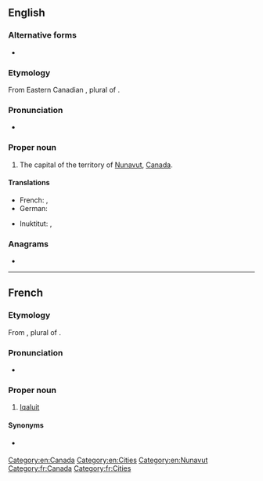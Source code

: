 ==English==
{{wikipedia}}

===Alternative forms===
* {{l|en|Frobisher Bay}} {{qualifier|former name}}

===Etymology===
From Eastern Canadian {{etyl|iu|en}} {{m|iu|ᐃᖃᓗᐃᑦ||place of fish}}, plural of {{m|iu|ᐃᖃᓗᒃ||fish|tr=[[iqaluk]]}}.

===Pronunciation===
* {{IPA|/ɪˈkælʊ.ɪt/|lang=en}}

===Proper noun===
{{en-proper noun}}

# The capital of the territory of [[Nunavut]], [[Canada]].

====Translations====
{{trans-top|capital of Nunavut}}
* French: {{t+|fr|Iqaluit}}, {{t|fr|Frobisher Bay}}
* German: {{t+|de|Iqaluit}}
{{trans-mid}}
* Inuktitut: {{t|iu|ᐃᖃᓗᐃᑦ}}, {{t|iu|Iqaluit}}
{{trans-bottom}}

===Anagrams===
* {{anagrams|en|Alutiiq}}

[[Category:en:Canada]]
[[Category:en:Cities]]
[[Category:en:Nunavut]]

----

==French==

===Etymology===
From {{etyl|iu|fr}} {{m|iu|ᐃᖃᓗᐃᑦ||place of fish}}, plural of {{m|iu|ᐃᖃᓗᒃ||fish|tr=[[iqaluk]]}}.

===Pronunciation===
* {{fr-IPA|Ikaluite}}

===Proper noun===
{{fr-proper noun}}

# [[#English|Iqaluit]] {{gloss|capital of the territory of [[Nunavut]], [[Canada]]}}

====Synonyms====
* {{l|fr|Frobisher Bay}} {{qualifier|former name}}

[[Category:fr:Canada]]
[[Category:fr:Cities]]